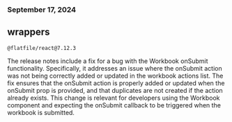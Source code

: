 ### September 17, 2024

## wrappers

`@flatfile/react@7.12.3`

The release notes include a fix for a bug with the Workbook onSubmit
functionality. Specifically, it addresses an issue where the onSubmit action was
not being correctly added or updated in the workbook actions list. The fix
ensures that the onSubmit action is properly added or updated when the onSubmit
prop is provided, and that duplicates are not created if the action already
exists. This change is relevant for developers using the Workbook component and
expecting the onSubmit callback to be triggered when the workbook is submitted.
